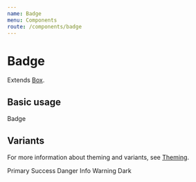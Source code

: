 ```yaml
---
name: Badge
menu: Components
route: /components/badge
---
```




# Badge

Extends [Box](/components/box).

## Basic usage

<Playground>
  <Badge>Badge</Badge>
</Playground>

## Variants

For more information about theming and variants, see [Theming](/theming).

<Playground>
  <Badge variant="primary">Primary</Badge>
  <Badge m={1} variant="success">
    Success
  </Badge>
  <Badge m={1} variant="danger">
    Danger
  </Badge>
  <Badge m={1} variant="info">
    Info
  </Badge>
  <Badge m={1} variant="warning">
    Warning
  </Badge>
  <Badge m={1} variant="dark">
    Dark
  </Badge>
</Playground>
